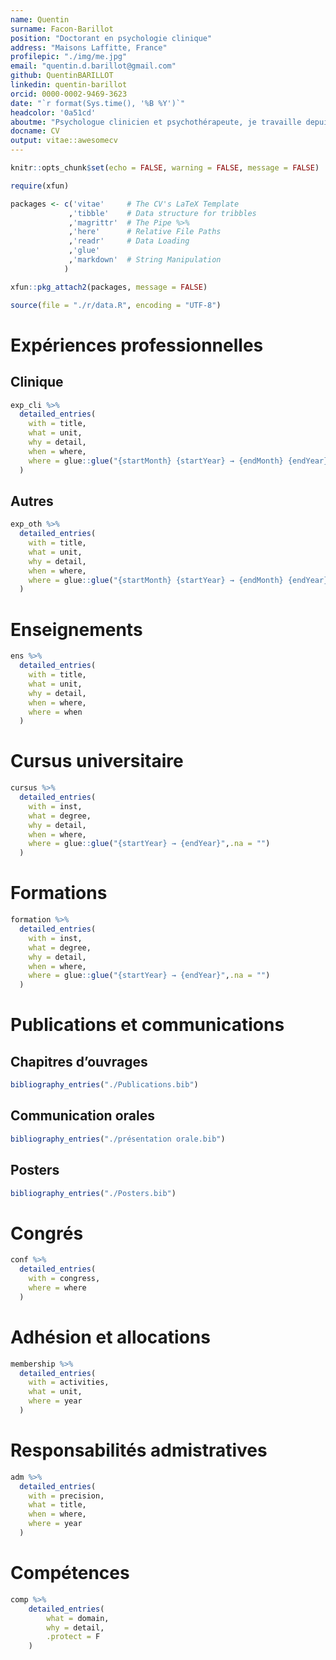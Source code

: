```yaml
---
name: Quentin
surname: Facon-Barillot
position: "Doctorant en psychologie clinique"
address: "Maisons Laffitte, France"
profilepic: "./img/me.jpg"
email: "quentin.d.barillot@gmail.com"
github: QuentinBARILLOT
linkedin: quentin-barillot
orcid: 0000-0002-9469-3623
date: "`r format(Sys.time(), '%B %Y')`"
headcolor: '0a51cd'
aboutme: "Psychologue clinicien et psychothérapeute, je travaille depuis plus de deux ans sur mon doctorat en psychologie clinique sur la santé mentale des étudiants sous la direction de Lucia Romo et de Yannick Morvan."
docname: CV
output: vitae::awesomecv
---
```


```r
knitr::opts_chunk$set(echo = FALSE, warning = FALSE, message = FALSE)

require(xfun)

packages <- c('vitae'     # The CV's LaTeX Template
             ,'tibble'    # Data structure for tribbles
             ,'magrittr'  # The Pipe %>%
             ,'here'      # Relative File Paths
             ,'readr'     # Data Loading
             ,'glue'
             ,'markdown'  # String Manipulation
            )

xfun::pkg_attach2(packages, message = FALSE)

source(file = "./r/data.R", encoding = "UTF-8")

```

# Expériences professionnelles

## Clinique

```r

exp_cli %>%
  detailed_entries(
    with = title,
    what = unit,
    why = detail,
    when = where,
    where = glue::glue("{startMonth} {startYear} → {endMonth} {endYear}",.na = "")
  )

```

## Autres

```r

exp_oth %>%
  detailed_entries(
    with = title,
    what = unit,
    why = detail,
    when = where,
    where = glue::glue("{startMonth} {startYear} → {endMonth} {endYear}",.na = "")
  )

```

# Enseignements

```r

ens %>%
  detailed_entries(
    with = title,
    what = unit,
    why = detail,
    when = where,
    where = when
  )

```

\newpage
# Cursus universitaire

```r

cursus %>%
  detailed_entries(
    with = inst,
    what = degree,
    why = detail,
    when = where,
    where = glue::glue("{startYear} → {endYear}",.na = "")
  )

```

# Formations

```r

formation %>%
  detailed_entries(
    with = inst,
    what = degree,
    why = detail,
    when = where,
    where = glue::glue("{startYear} → {endYear}",.na = "")
  )

```

# Publications et communications

## Chapitres d'ouvrages

```r

bibliography_entries("./Publications.bib")
```

## Communication orales

```r

bibliography_entries("./présentation orale.bib")
```

## Posters

```r

bibliography_entries("./Posters.bib")

```

\newpage
# Congrés

```r

conf %>%
  detailed_entries(
    with = congress,
    where = where
  )

```

# Adhésion et allocations

```r

membership %>%
  detailed_entries(
    with = activities,
    what = unit,
    where = year
  )

```

# Responsabilités admistratives

```r

adm %>%
  detailed_entries(
    with = precision,
    what = title,
    when = where,
    where = year
  )

```

# Compétences

```r

comp %>%
    detailed_entries(
        what = domain,
        why = detail,
        .protect = F
    )
```
